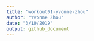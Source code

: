 ```yaml
---
title: "workout01-yvonne-zhou"
author: "Yvonne Zhou"
date: "3/10/2019"
output: github_document
---
```

